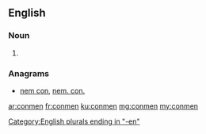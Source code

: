 ==English==

===Noun===
{{head|en|plural}}

# {{plural of|conman|lang=en|nocat=1}}

===Anagrams===
* [[nem con#English|nem con]], [[nem. con.#English|nem. con.]]

[[Category:English plurals ending in "-en"]]

[[ar:conmen]]
[[fr:conmen]]
[[ku:conmen]]
[[mg:conmen]]
[[my:conmen]]